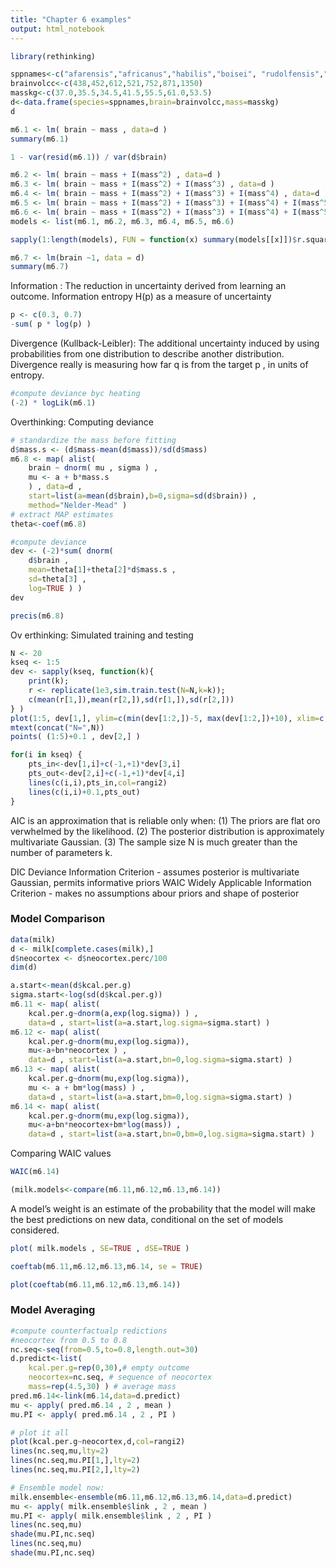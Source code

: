 ```yaml
---
title: "Chapter 6 examples"
output: html_notebook
---
```


```r
library(rethinking)
```


```r
sppnames<-c("afarensis","africanus","habilis","boisei", "rudolfensis","ergaster","sapiens")
brainvolcc<-c(438,452,612,521,752,871,1350)
masskg<-c(37.0,35.5,34.5,41.5,55.5,61.0,53.5)
d<-data.frame(species=sppnames,brain=brainvolcc,mass=masskg)
d
```

```r
m6.1 <- lm( brain ~ mass , data=d )
summary(m6.1)
```
```r
1 - var(resid(m6.1)) / var(d$brain)
```
```r
m6.2 <- lm( brain ~ mass + I(mass^2) , data=d )
m6.3 <- lm( brain ~ mass + I(mass^2) + I(mass^3) , data=d )
m6.4 <- lm( brain ~ mass + I(mass^2) + I(mass^3) + I(mass^4) , data=d )
m6.5 <- lm( brain ~ mass + I(mass^2) + I(mass^3) + I(mass^4) + I(mass^5) , data=d )
m6.6 <- lm( brain ~ mass + I(mass^2) + I(mass^3) + I(mass^4) + I(mass^5) + I(mass^6) , data=d )
models <- list(m6.1, m6.2, m6.3, m6.4, m6.5, m6.6)
```

```r
sapply(1:length(models), FUN = function(x) summary(models[[x]])$r.squared)
```
```r
m6.7 <- lm(brain ~1, data = d)
summary(m6.7)
```
Information : The reduction in uncertainty derived from learning an outcome.
Information entropy H(p) as a measure of uncertainty
```r
p <- c(0.3, 0.7)
-sum( p * log(p) )
```
Divergence (Kullback-Leibler): The additional uncertainty induced by using probabilities from one distribution to describe another distribution.
Divergence really is measuring how far q is from the target p , in units of entropy.

```r
#compute deviance byc heating 
(-2) * logLik(m6.1)
```

Overthinking: Computing deviance
```r
# standardize the mass before fitting
d$mass.s <- (d$mass-mean(d$mass))/sd(d$mass)
m6.8 <- map( alist( 
	brain ~ dnorm( mu , sigma ) ,
	mu <- a + b*mass.s
	) , data=d , 
	start=list(a=mean(d$brain),b=0,sigma=sd(d$brain)) ,
	method="Nelder-Mead" ) 
# extract MAP estimates
theta<-coef(m6.8)

#compute deviance 
dev <- (-2)*sum( dnorm(
	d$brain , 
	mean=theta[1]+theta[2]*d$mass.s , 
	sd=theta[3] , 
	log=TRUE ) ) 
dev
```
```r
precis(m6.8)
```
Ov erthinking: Simulated training and testing
```r
N <- 20 
kseq <- 1:5 
dev <- sapply(kseq, function(k){ 
	print(k); 
	r <- replicate(1e3,sim.train.test(N=N,k=k));
	c(mean(r[1,]),mean(r[2,]),sd(r[1,]),sd(r[2,])) 
} )
plot(1:5, dev[1,], ylim=c(min(dev[1:2,])-5, max(dev[1:2,])+10), xlim=c(1,5.1), xlab="number of parameters", ylab="deviance", pch=16, col=rangi2) 
mtext(concat("N=",N))
points( (1:5)+0.1 , dev[2,] ) 

for(i in kseq) {
	pts_in<-dev[1,i]+c(-1,+1)*dev[3,i]
	pts_out<-dev[2,i]+c(-1,+1)*dev[4,i]
	lines(c(i,i),pts_in,col=rangi2)
	lines(c(i,i)+0.1,pts_out)
}
```
AIC is an approximation that is reliable only when:
(1) The priors are flat oro verwhelmed by the likelihood.
(2) The posterior distribution is approximately multivariate Gaussian.
(3) The sample size N is much greater than the number of parameters k.

DIC Deviance Information Criterion - assumes posterior is multivariate Gaussian, permits informative priors
WAIC Widely Applicable Information Criterion - makes no assumptions abour priors and shape of posterior

### Model Comparison
```r
data(milk)
d <- milk[complete.cases(milk),]
d$neocortex <- d$neocortex.perc/100
dim(d)
```

```r
a.start<-mean(d$kcal.per.g)
sigma.start<-log(sd(d$kcal.per.g)) 
m6.11 <- map( alist( 
	kcal.per.g~dnorm(a,exp(log.sigma)) ) , 
	data=d , start=list(a=a.start,log.sigma=sigma.start) ) 
m6.12 <- map( alist(
	kcal.per.g~dnorm(mu,exp(log.sigma)),
	mu<-a+bn*neocortex ) ,
	data=d , start=list(a=a.start,bn=0,log.sigma=sigma.start) )
m6.13 <- map( alist(
	kcal.per.g~dnorm(mu,exp(log.sigma)), 
	mu <- a + bm*log(mass) ) ,
	data=d , start=list(a=a.start,bm=0,log.sigma=sigma.start) ) 
m6.14 <- map( alist(
	kcal.per.g~dnorm(mu,exp(log.sigma)), 
	mu<-a+bn*neocortex+bm*log(mass)) ,
	data=d , start=list(a=a.start,bn=0,bm=0,log.sigma=sigma.start) )
```
Comparing WAIC values
```r
WAIC(m6.14)
```
```r
(milk.models<-compare(m6.11,m6.12,m6.13,m6.14))
```
A model’s weight is an estimate of the probability that the model will make the best predictions on new data, conditional on the set of models considered.
```r
plot( milk.models , SE=TRUE , dSE=TRUE )
```
```r
coeftab(m6.11,m6.12,m6.13,m6.14, se = TRUE)
```
```r
plot(coeftab(m6.11,m6.12,m6.13,m6.14))
```

### Model Averaging
```r
#compute counterfactualp redictions 
#neocortex from 0.5 to 0.8
nc.seq<-seq(from=0.5,to=0.8,length.out=30)
d.predict<-list( 
	kcal.per.g=rep(0,30),# empty outcome 
	neocortex=nc.seq, # sequence of neocortex 
	mass=rep(4.5,30) ) # average mass 
pred.m6.14<-link(m6.14,data=d.predict)
mu <- apply( pred.m6.14 , 2 , mean ) 
mu.PI <- apply( pred.m6.14 , 2 , PI ) 

# plot it all 
plot(kcal.per.g~neocortex,d,col=rangi2) 
lines(nc.seq,mu,lty=2) 
lines(nc.seq,mu.PI[1,],lty=2) 
lines(nc.seq,mu.PI[2,],lty=2)

# Ensemble model now:
milk.ensemble<-ensemble(m6.11,m6.12,m6.13,m6.14,data=d.predict)
mu <- apply( milk.ensemble$link , 2 , mean ) 
mu.PI <- apply( milk.ensemble$link , 2 , PI ) 
lines(nc.seq,mu)
shade(mu.PI,nc.seq)
lines(nc.seq,mu)
shade(mu.PI,nc.seq)
```